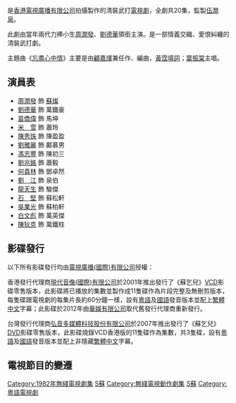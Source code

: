 {{Otheruses|subject=1982年電視劇《蘇乞兒》|other=其他“蘇乞兒”相關頁面|蘇乞兒|dis=no}}
{{無綫劇集 
| 中文劇名=蘇乞兒
| 英文劇名={{lang|en|The Legend of Master So}}
| 圖像=[[File:TheLegendofMasterSo.jpg|220px]]
| 製作年份=1982年
| 翡翠台首播日期=1982年9月27日－10月22日
| 翡翠台首播時間={{nowrap|逢星期一至五 19:05－20:00（連廣告）}}
| 監製=[[伍潤泉|伍潤泉]]
| 故事=[[馮錦江|馮錦江]]
| 編審=[[張華標|張華標]]
| 編劇={{nowrap|[[張毅成|張毅成]]、[[盧新燕|盧新燕]]、[[鄧惠玲|鄧惠玲]]、[[馮錦江|馮錦江]]}}
| 編導={{nowrap|[[陳宇超|陳宇超]]、[[蕭鍵鏗|蕭鍵鏗]]、[[劉天富|劉天富]]、[[劉仕裕|劉仕裕]]}}
| 助理編導={{nowrap|[[溫偉基|溫偉基]]、[[康命鎏|康命鎏]]、[[彭偉明|彭偉明]]、[[楊紹鴻|楊紹鴻]]、<br/>[[徐念華|徐念華]]、[[譚朗昌|譚朗昌]]}}
| 集數=20
| 劇種=清裝武打
| 製作公司=[[香港電視廣播有限公司|香港電視廣播有限公司]]
| 主演={{nowrap|[[周潤發|周潤發]]、[[劉德華|劉德華]]、[[苗僑偉|苗僑偉]]、[[米雪|米　雪]]}}
| 主題曲=[[忘盡心中情|忘盡心中情]]
| 作曲=[[顧嘉煇|顧嘉煇]]（兼編曲）
| 填詞=[[黃霑|黃　霑]]
| 主唱=[[葉振棠|葉振棠]]
}}
{{engname|《蘇乞兒》|''The Legend of Master So''}}是[[香港|香港]][[電視廣播有限公司|電視廣播有限公司]]拍攝製作的清裝武打[[電視劇|電視劇]]，全劇共20集，監製[[伍潤泉|伍潤泉]]。

此劇由當年兩代力捧小生[[周潤發|周潤發]]、[[劉德華|劉德華]]領銜主演。是一部情義交織、愛恨糾纏的清裝武打劇。

主題曲《[[忘盡心中情|忘盡心中情]]》主要是由[[顧嘉煇|顧嘉煇]]兼任作、編曲，[[黃霑|黃霑]][[填詞|填詞]]；[[葉振棠|葉振棠]]主唱。

== 演員表 ==
*[[周潤發|周潤發]] 飾 [[蘇燦|蘇燦]]
*[[劉德華|劉德華]] 飾 萬鐵豪
*[[苗僑偉|苗僑偉]] 飾 馬坤
*[[米雪|米　雪]] 飾 蕭玲
*[[陳秀珠|陳秀珠]] 飾 陳盈盈
*[[劉雅麗_(1980年代)|劉雅麗]] 飾 鄺慕男
*[[馮志豐|馮志豐]] 飾 陳初三
*[[劉兆銘|劉兆銘]] 飾 蕭毅
*[[何貴林|何貴林]] 飾 鄧卓然
*[[劉江_(香港)|劉　江]] 飾 泉伯
*[[龍天生|龍天生]] 飾 駿傑
*[[石堅|石　堅]] 飾 蘇松軒
*[[吳業光|吳業光]] 飾 蘇柏軒
*[[白文彪|白文彪]] 飾 萬英傑
*[[陳狄克|陳狄克]] 飾 萬鐵柱

==影碟發行==
以下所有影碟發行均由[[電視廣播(國際)有限公司|電視廣播(國際)有限公司]]授權：

香港發行代理商[[現代音像(國際)有限公司|現代音像(國際)有限公司]]於2001年推出發行了《蘇乞兒》[[VCD|VCD]]影碟零售版本，此影碟將已播放的集數並製作成11隻碟作為片段完整及無刪剪版本，每隻碟跟電視劇的每集片長約60分鐘一樣，設有[[粵語|粵語]]及[[國語|國語]]發音版本並配上[[繁體中文|繁體中文]]字幕；此影碟於2012年由[[華娛有限公司|華娛有限公司]]取代舊發行代理商重新發行。

台灣發行代理商[[弘音多媒體科技股份有限公司|弘音多媒體科技股份有限公司]]於2007年推出發行了《蘇乞兒》[[DVD|DVD]]影碟零售版本，此影碟燒錄VCD香港版的11隻碟作為集數，共3隻碟，設有[[粵語|粵語]]及[[國語|國語]]發音版本並配上非隱藏[[繁體中文|繁體中文]]字幕。

==電視節目的變遷==
{{電視節目的變遷
| 電視台 = {{HKG-1959}}[[無綫電視|無綫電視]][[翡翠台|翡翠台]]
| 播放檔次 = 星期一至五 19:05–20:00
| 節目名稱 = 蘇乞兒 <br> (1982年9月27日–1982年10月22日)
| 上一節目 = [[郎歸晚|郎歸晚]] <br> (1982年9月13日-1982年9月24日)
| 下一節目 = 愛情安哥 <br> (1982年10月25日-1982年11月19日)
}}


{{梁朝偉}}
[[Category:1982年無綫電視劇集|Category:1982年無綫電視劇集]]
[[Category:無綫電視清朝晚期背景劇集|S蘇]]
[[Category:無綫電視動作劇集|Category:無綫電視動作劇集]]
[[Category:廣州背景電視劇|S蘇]]
[[Category:粵語電視劇|Category:粵語電視劇]]
